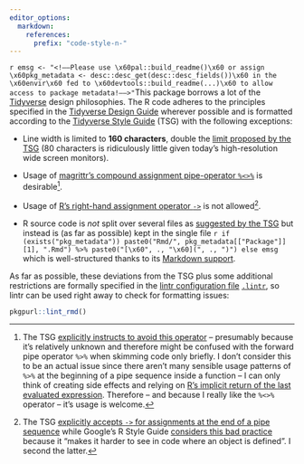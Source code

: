 ```yaml
---
editor_options:
  markdown:
    references:
      prefix: "code-style-n-"
---
```


`r emsg <- "<!––Please use \x60pal::build_readme()\x60 or assign \x60pkg_metadata <- desc::desc_get(desc::desc_fields())\x60 in the \x60envir\x60 fed to \x60devtools::build_readme(...)\x60 to allow access to package metadata!––>"`This
package borrows a lot of the [Tidyverse](https://www.tidyverse.org/) design philosophies. The R code adheres to the principles specified in the [Tidyverse
Design Guide](https://principles.tidyverse.org/) wherever possible and is formatted according to the [Tidyverse Style Guide](https://style.tidyverse.org/) (TSG)
with the following exceptions:

-   Line width is limited to **160 characters**, double the [limit proposed by the TSG](https://style.tidyverse.org/syntax.html#long-lines) (80 characters is
    ridiculously little given today's high-resolution wide screen monitors).

-   Usage of [magrittr's compound assignment pipe-operator `%<>%`](https://magrittr.tidyverse.org/reference/compound.html) is desirable[^code-style-n-1].

-   Usage of [R's right-hand assignment operator `->`](https://rdrr.io/r/base/assignOps.html) is not allowed[^code-style-n-2].

-   R source code is *not* split over several files as [suggested by the TSG](https://style.tidyverse.org/package-files.html) but instead is (as far as
    possible) kept in the single file
    `r if (exists("pkg_metadata")) paste0("Rmd/", pkg_metadata[["Package"]][1], ".Rmd") %>% paste0("[\x60", ., "\x60](", ., ")") else emsg` which is
    well-structured thanks to its [Markdown support](#r-markdown-format).

As far as possible, these deviations from the TSG plus some additional restrictions are formally specified in the [lintr configuration
file](https://github.com/jimhester/lintr#project-configuration) [`.lintr`](.lintr), so lintr can be used right away to check for formatting issues:

``` .r
pkgpurl::lint_rmd()
```

[^code-style-n-1]: The TSG [explicitly instructs to avoid this operator](https://style.tidyverse.org/pipes.html#assignment-2) -- presumably because it's
    relatively unknown and therefore might be confused with the forward pipe operator `%>%` when skimming code only briefly. I don't consider this to be an
    actual issue since there aren't many sensible usage patterns of `%>%` at the beginning of a pipe sequence inside a function -- I can only think of creating
    side effects and relying on [R's implicit return of the last evaluated expression](https://rdrr.io/r/base/function.html). Therefore -- and because I really
    like the `%<>%` operator -- it's usage is welcome.

[^code-style-n-2]: The TSG [explicitly accepts `->` for assignments at the end of a pipe sequence](https://style.tidyverse.org/pipes.html#assignment-1) while
    Google's R Style Guide [considers this bad practice](https://google.github.io/styleguide/Rguide.html#right-hand-assignment) because it "makes it harder to
    see in code where an object is defined". I second the latter.
